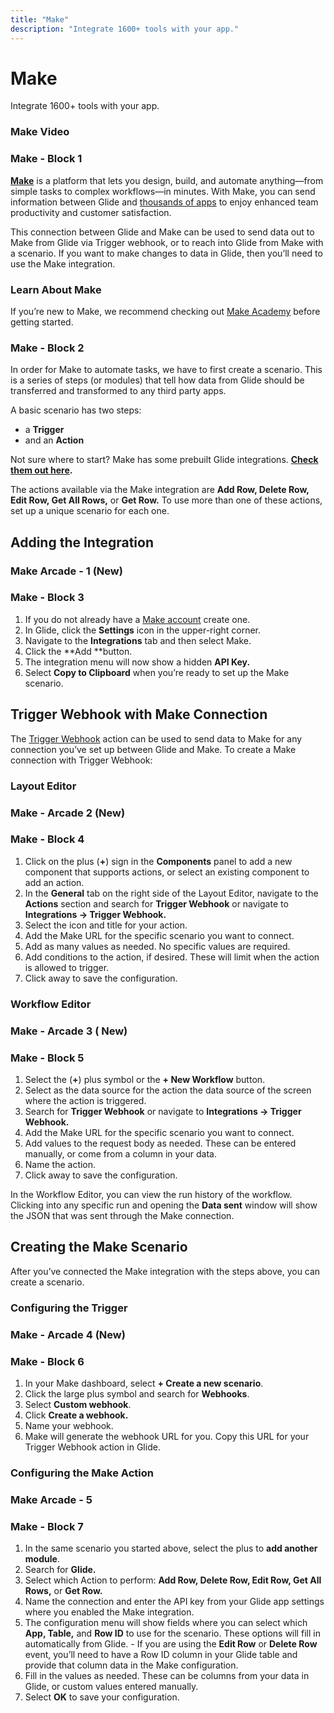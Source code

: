 ```yaml
---
title: "Make"
description: "Integrate 1600+ tools with your app."
---
```


# Make

Integrate 1600+ tools with your app.

### Make Video

### Make - Block 1

[**Make**](https://www.make.com/en/register?promo=glide-app-partner-program) is a platform that lets you design, build, and automate anything—from simple tasks to complex workflows—in minutes. With Make, you can send information between Glide and [thousands of apps](https://www.make.com/en/integrations?addOnApps=1&nativeApps=1&utm_source=glide-app&utm_medium=partner&utm_campaign=glide-app-partner-program) to enjoy enhanced team productivity and customer satisfaction.

This connection between Glide and Make can be used to send data out to Make from Glide via Trigger webhook, or to reach into Glide from Make with a scenario. If you want to make changes to data in Glide, then you’ll need to use the Make integration.

### Learn About Make

If you’re new to Make, we recommend checking out [Make Academy](https://academy.make.com/) before getting started.

### Make - Block 2

In order for Make to automate tasks, we have to first create a scenario. This is a series of steps (or modules) that tell how data from Glide should be transferred and transformed to any third party apps.

A basic scenario has two steps:

- a **Trigger**
- and an **Action**

Not sure where to start? Make has some prebuilt Glide integrations. [**Check them out here**](https://www.make.com/en/integrations/glide?utm_source=glide-app&utm_medium=partner&utm_campaign=glide-app-partner-program)**.**

The actions available via the Make integration are **Add Row, Delete Row, Edit Row, Get All Rows,** or **Get Row.** To use more than one of these actions, set up a unique scenario for each one.

## Adding the Integration



### Make Arcade - 1 (New)

### Make - Block 3

1. If you do not already have a [Make account](https://www.make.com/en) create one.
2. In Glide, click the **Settings** icon in the upper-right corner.
3. Navigate to the **Integrations** tab and then select Make.
4. Click the **Add **button.
5. The integration menu will now show a hidden **API Key.**
6. Select **Copy to Clipboard** when you’re ready to set up the Make scenario.

## Trigger Webhook with Make Connection

The [Trigger Webhook](/automation/actions/webhook) action can be used to send data to Make for any connection you’ve set up between Glide and Make. To create a Make connection with Trigger Webhook:

### Layout Editor



### Make - Arcade 2 (New)

### Make - Block 4

1. Click on the plus (**+**) sign in the **Components** panel to add a new component that supports actions, or select an existing component to add an action.
2. In the **General** tab on the right side of the Layout Editor, navigate to the **Actions** section and search for **Trigger Webhook** or navigate to **Integrations → Trigger Webhook.**
3. Select the icon and title for your action.
4. Add the Make URL for the specific scenario you want to connect.
5. Add as many values as needed. No specific values are required.
6. Add conditions to the action, if desired. These will limit when the action is allowed to trigger.
7. Click away to save the configuration.

### Workflow Editor



### Make - Arcade 3 ( New)

### Make - Block 5

1. Select the (**+**) plus symbol or the **+ New Workflow** button.
2. Select as the data source for the action the data source of the screen where the action is triggered.
3. Search for **Trigger Webhook** or navigate to **Integrations → Trigger Webhook.**
4. Add the Make URL for the specific scenario you want to connect.
5. Add values to the request body as needed. These can be entered manually, or come from a column in your data.
6. Name the action.
7. Click away to save the configuration.

In the Workflow Editor, you can view the run history of the workflow. Clicking into any specific run and opening the **Data sent** window will show the JSON that was sent through the Make connection.

## Creating the Make Scenario

After you’ve connected the Make integration with the steps above, you can create a scenario. 

### Configuring the Trigger



### Make - Arcade 4 (New)

### Make - Block 6

1. In your Make dashboard, select **+ Create a new scenario**.
2. Click the large plus symbol and search for **Webhooks**.
3. Select **Custom webhook**.
4. Click **Create a webhook.**
5. Name your webhook.
6. Make will generate the webhook URL for you. Copy this URL for your Trigger Webhook action in Glide.

### Configuring the Make Action



### Make Arcade - 5

### Make - Block 7

1. In the same scenario you started above, select the plus to **add another module**.
2. Search for **Glide.**
3. Select which Action to perform: **Add Row, Delete Row, Edit Row, Get All Rows,** or **Get Row.**
4. Name the connection and enter the API key from your Glide app settings where you enabled the Make integration.
5. The configuration menu will show fields where you can select which **App, Table,** and **Row ID** to use for the scenario. These options will fill in automatically from Glide. - If you are using the **Edit Row** or **Delete Row** event, you’ll need to have a Row ID column in your Glide table and provide that column data in the Make configuration.
6. Fill in the values as needed. These can be columns from your data in Glide, or custom values entered manually.
7. Select **OK** to save your configuration.



